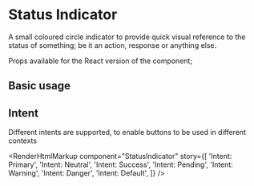 
<Meta of={StatusIndicatorStories} />

# Status Indicator

A small coloured circle indicator to provide quick visual reference to the status of something; be it an action, response or anything else.

Props available for the React version of the component;

<ArgsTable of={StatusIndicator} />

## Basic usage

<Canvas>
  <Story of={StatusIndicatorStories.BasicUsage} />
</Canvas>

<RenderHtmlMarkup component="StatusIndicator" story="Basic Usage" />

## Intent

Different intents are supported, to enable buttons to be used in different contexts

<Canvas>
  <Story of={StatusIndicatorStories.IntentPrimary} />
  <Story of={StatusIndicatorStories.IntentNeutral} />
  <Story of={StatusIndicatorStories.IntentSuccess} />
  <Story of={StatusIndicatorStories.IntentPending} />
  <Story of={StatusIndicatorStories.IntentWarning} />
  <Story of={StatusIndicatorStories.IntentDanger} />
  <Story of={StatusIndicatorStories.IntentDefault} />
</Canvas>

<RenderHtmlMarkup
  component="StatusIndicator"
  story={[
    'Intent: Primary',
    'Intent: Neutral',
    'Intent: Success',
    'Intent: Pending',
    'Intent: Warning',
    'Intent: Danger',
    'Intent: Default',
  ]}
/>
